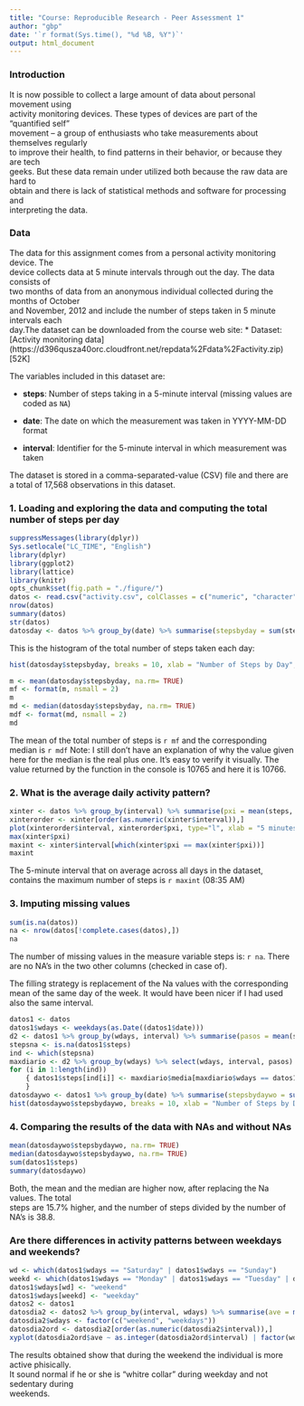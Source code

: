 ```yaml
---
title: "Course: Reproducible Research - Peer Assessment 1"
author: "gbp"
date: '`r format(Sys.time(), "%d %B, %Y")`'
output: html_document
---
```

### Introduction

It is now possible to collect a large amount of data about personal movement using  
activity monitoring devices. These types of devices are part of the "quantified self"  
movement -- a group of enthusiasts who take measurements about themselves regularly  
to improve their health, to find patterns in their behavior, or because they are tech  
geeks. But these data remain under utilized both because the raw data are hard to  
obtain and there is lack of statistical methods and software for processing and  
interpreting the data.

### Data

The data for this assignment comes from a personal activity monitoring device. The  
device collects data at 5 minute intervals through out the day. The data consists of  
two months of data from an anonymous individual collected during the months of October  
and November, 2012 and include the number of steps taken in 5 minute intervals each  
day.The dataset can be downloaded from the course web site:
* Dataset: [Activity monitoring data] (https://d396qusza40orc.cloudfront.net/repdata%2Fdata%2Factivity.zip) [52K]

The variables included in this dataset are:

* **steps**: Number of steps taking in a 5-minute interval (missing
    values are coded as `NA`)

* **date**: The date on which the measurement was taken in YYYY-MM-DD
    format

* **interval**: Identifier for the 5-minute interval in which
    measurement was taken

The dataset is stored in a comma-separated-value (CSV) file and there
are a total of 17,568 observations in this
dataset.

### 1. Loading and exploring the data and computing the total number of steps per day

```r
suppressMessages(library(dplyr))
Sys.setlocale("LC_TIME", "English")
library(dplyr)
library(ggplot2)
library(lattice)
library(knitr)
opts_chunk$set(fig.path = "./figure/")
datos <- read.csv("activity.csv", colClasses = c("numeric", "character", "character"))
nrow(datos)
summary(datos)
str(datos)
datosday <- datos %>% group_by(date) %>% summarise(stepsbyday = sum(steps, rm.na = TRUE))
```

This is the histogram of the total number of steps taken each day:

```r
hist(datosday$stepsbyday, breaks = 10, xlab = "Number of Steps by Day", main = "Histogram of total steps by day")
```

```r

m <- mean(datosday$stepsbyday, na.rm= TRUE)
mf <- format(m, nsmall = 2)
m
md <- median(datosday$stepsbyday, na.rm= TRUE)
mdf <- format(md, nsmall = 2)
md
```
The mean of the total number of steps is `r mf` and the corresponding median is `r mdf`
Note: I still don't have an explanation of why the value given here for the median is the real plus one. It's easy to verify it visually. The value returned by the function in the console is 10765 and here it is 10766. 

### 2. What is the average daily activity pattern?
```r

xinter <- datos %>% group_by(interval) %>% summarise(pxi = mean(steps, na.rm=TRUE))
xinterorder <- xinter[order(as.numeric(xinter$interval)),]
plot(xinterorder$interval, xinterorder$pxi, type="l", xlab = "5 minutes Interval", ylab = "Average number of steps per day", main = "24 Hours Time Series Plot")
max(xinter$pxi)
maxint <- xinter$interval[which(xinter$pxi == max(xinter$pxi))]
maxint
```
The 5-minute interval that on average across all days in the dataset, contains the maximum number of steps is `r maxint` (08:35 AM)

### 3. Imputing missing values

```r

sum(is.na(datos))
na <- nrow(datos[!complete.cases(datos),])
na
```
The number of missing values in the measure variable steps is: `r na`. There are no NA's in the two other columns (checked in case of).

The filling strategy is replacement of the Na values with the corresponding mean of the same day of the week. It would have been nicer if I had used also the same interval.

```r
datos1 <- datos
datos1$wdays <- weekdays(as.Date((datos1$date)))
d2 <- datos1 %>% group_by(wdays, interval) %>% summarise(pasos = mean(steps, na.rm = TRUE))
stepsna <- is.na(datos1$steps)
ind <- which(stepsna)
maxdiario <- d2 %>% group_by(wdays) %>% select(wdays, interval, pasos) %>% summarise(media = mean(pasos, na.rm = TRUE))
for (i in 1:length(ind))
    { datos1$steps[ind[i]] <- maxdiario$media[maxdiario$wdays == datos1$wdays[ind[i]]]
    }
datosdaywo <- datos1 %>% group_by(date) %>% summarise(stepsbydaywo = sum(steps, na.rm = TRUE))
hist(datosdaywo$stepsbydaywo, breaks = 10, xlab = "Number of Steps by Day", main = "Histogram of total steps by day (no NA's)")
```

### 4. Comparing the results of the data with NAs and without NAs

```r
mean(datosdaywo$stepsbydaywo, na.rm= TRUE)
median(datosdaywo$stepsbydaywo, na.rm= TRUE)
sum(datos1$steps)
summary(datosdaywo)
```
Both, the mean and the median are higher now, after replacing the Na values. The total  
steps are 15.7% higher, and the number of steps divided by the number of NA's is 38.8.

### Are there differences in activity patterns between weekdays and weekends?

```r
wd <- which(datos1$wdays == "Saturday" | datos1$wdays == "Sunday")
weekd <- which(datos1$wdays == "Monday" | datos1$wdays == "Tuesday" | datos1$wdays == "Wednesday" | datos1$wdays == "Thursday" | datos1$wdays == "Friday")
datos1$wdays[wd] <- "weekend"
datos1$wdays[weekd] <- "weekday"
datos2 <- datos1
datosdia2 <- datos2 %>% group_by(interval, wdays) %>% summarise(ave = mean(steps))
datosdia2$wdays <- factor(c("weekend", "weekdays"))
datosdia2ord <- datosdia2[order(as.numeric(datosdia2$interval)),]
xyplot(datosdia2ord$ave ~ as.integer(datosdia2ord$interval) | factor(wdays), data = datosdia2ord, type = "l", layout = c(1, 2), xlab = "5 minutes interval (from 00:00AM to 11:55PM)", ylab = "Average number of steps")
```

The results obtained show that during the weekend the individual is more active phisically.  
It sound normal if he or she is "whitre collar" during weekday and not sedentary during  
weekends.  



